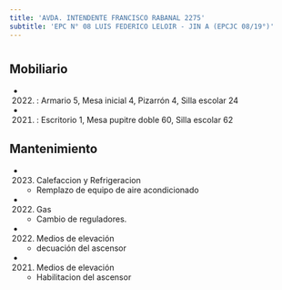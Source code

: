 ```yaml
---
title: 'AVDA. INTENDENTE FRANCISCO RABANAL 2275'
subtitle: 'EPC N° 08 LUIS FEDERICO LELOIR - JIN A (EPCJC 08/19°)'
---
```


#


## Mobiliario

*  (2022) : Armario 5, Mesa inicial 4, Pizarrón 4, Silla escolar 24 

*  (2021) : Escritorio 1, Mesa pupitre doble 60, Silla escolar 62 





## Mantenimiento

*  (2023) Calefaccion y Refrigeracion 
    + Remplazo de equipo de aire acondicionado

*  (2022) Gas 
    + Cambio de reguladores.

*  (2022) Medios de elevación 
    + decuación del ascensor

*  (2021) Medios de elevación 
    + Habilitacion del ascensor



